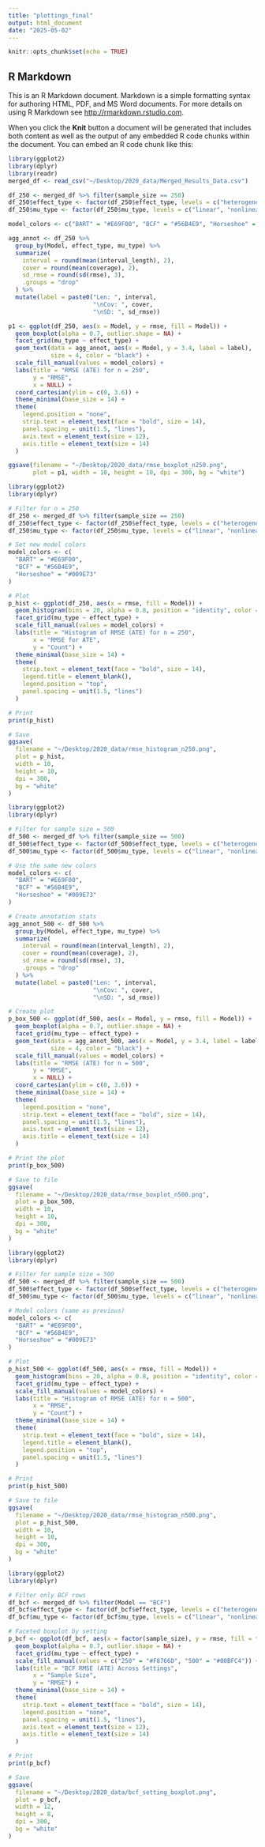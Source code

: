 ```yaml
---
title: "plottings_final"
output: html_document
date: "2025-05-02"
---
```


```r
knitr::opts_chunk$set(echo = TRUE)
```

## R Markdown

This is an R Markdown document. Markdown is a simple formatting syntax for authoring HTML, PDF, and MS Word documents. For more details on using R Markdown see <http://rmarkdown.rstudio.com>.

When you click the **Knit** button a document will be generated that includes both content as well as the output of any embedded R code chunks within the document. You can embed an R code chunk like this:

```r
library(ggplot2)
library(dplyr)
library(readr)
merged_df <- read_csv("~/Desktop/2020_data/Merged_Results_Data.csv") 
```


```r
df_250 <- merged_df %>% filter(sample_size == 250)
df_250$effect_type <- factor(df_250$effect_type, levels = c("heterogeneous", "homogeneous"))
df_250$mu_type <- factor(df_250$mu_type, levels = c("linear", "nonlinear"))

model_colors <- c("BART" = "#E69F00", "BCF" = "#56B4E9", "Horseshoe" = "#009E73")

agg_annot <- df_250 %>%
  group_by(Model, effect_type, mu_type) %>%
  summarize(
    interval = round(mean(interval_length), 2),
    cover = round(mean(coverage), 2),
    sd_rmse = round(sd(rmse), 3),
    .groups = "drop"
  ) %>%
  mutate(label = paste0("Len: ", interval,
                        "\nCov: ", cover,
                        "\nSD: ", sd_rmse))

p1 <- ggplot(df_250, aes(x = Model, y = rmse, fill = Model)) +
  geom_boxplot(alpha = 0.7, outlier.shape = NA) +
  facet_grid(mu_type ~ effect_type) +
  geom_text(data = agg_annot, aes(x = Model, y = 3.4, label = label),
            size = 4, color = "black") +
  scale_fill_manual(values = model_colors) +
  labs(title = "RMSE (ATE) for n = 250",
       y = "RMSE",
       x = NULL) +
  coord_cartesian(ylim = c(0, 3.6)) +
  theme_minimal(base_size = 14) +
  theme(
    legend.position = "none",
    strip.text = element_text(face = "bold", size = 14),
    panel.spacing = unit(1.5, "lines"),
    axis.text = element_text(size = 12),
    axis.title = element_text(size = 14)
  )

ggsave(filename = "~/Desktop/2020_data/rmse_boxplot_n250.png",
       plot = p1, width = 10, height = 10, dpi = 300, bg = "white")
```


```r
library(ggplot2)
library(dplyr)

# Filter for n = 250
df_250 <- merged_df %>% filter(sample_size == 250)
df_250$effect_type <- factor(df_250$effect_type, levels = c("heterogeneous", "homogeneous"))
df_250$mu_type <- factor(df_250$mu_type, levels = c("linear", "nonlinear"))

# Set new model colors
model_colors <- c(
  "BART" = "#E69F00",
  "BCF" = "#56B4E9",
  "Horseshoe" = "#009E73"
)

# Plot
p_hist <- ggplot(df_250, aes(x = rmse, fill = Model)) +
  geom_histogram(bins = 20, alpha = 0.8, position = "identity", color = "black") +
  facet_grid(mu_type ~ effect_type) +
  scale_fill_manual(values = model_colors) +
  labs(title = "Histogram of RMSE (ATE) for n = 250",
       x = "RMSE for ATE",
       y = "Count") +
  theme_minimal(base_size = 14) +
  theme(
    strip.text = element_text(face = "bold", size = 14),
    legend.title = element_blank(),
    legend.position = "top",
    panel.spacing = unit(1.5, "lines")
  )

# Print
print(p_hist)

# Save
ggsave(
  filename = "~/Desktop/2020_data/rmse_histogram_n250.png",
  plot = p_hist,
  width = 10,
  height = 10,
  dpi = 300,
  bg = "white"
)
```
```r
library(ggplot2)
library(dplyr)

# Filter for sample size = 500
df_500 <- merged_df %>% filter(sample_size == 500)
df_500$effect_type <- factor(df_500$effect_type, levels = c("heterogeneous", "homogeneous"))
df_500$mu_type <- factor(df_500$mu_type, levels = c("linear", "nonlinear"))

# Use the same new colors
model_colors <- c(
  "BART" = "#E69F00",
  "BCF" = "#56B4E9",
  "Horseshoe" = "#009E73"
)

# Create annotation stats
agg_annot_500 <- df_500 %>%
  group_by(Model, effect_type, mu_type) %>%
  summarize(
    interval = round(mean(interval_length), 2),
    cover = round(mean(coverage), 2),
    sd_rmse = round(sd(rmse), 3),
    .groups = "drop"
  ) %>%
  mutate(label = paste0("Len: ", interval,
                        "\nCov: ", cover,
                        "\nSD: ", sd_rmse))

# Create plot
p_box_500 <- ggplot(df_500, aes(x = Model, y = rmse, fill = Model)) +
  geom_boxplot(alpha = 0.7, outlier.shape = NA) +
  facet_grid(mu_type ~ effect_type) +
  geom_text(data = agg_annot_500, aes(x = Model, y = 3.4, label = label),
            size = 4, color = "black") +
  scale_fill_manual(values = model_colors) +
  labs(title = "RMSE (ATE) for n = 500",
       y = "RMSE",
       x = NULL) +
  coord_cartesian(ylim = c(0, 3.6)) +
  theme_minimal(base_size = 14) +
  theme(
    legend.position = "none",
    strip.text = element_text(face = "bold", size = 14),
    panel.spacing = unit(1.5, "lines"),
    axis.text = element_text(size = 12),
    axis.title = element_text(size = 14)
  )

# Print the plot
print(p_box_500)

# Save to file
ggsave(
  filename = "~/Desktop/2020_data/rmse_boxplot_n500.png",
  plot = p_box_500,
  width = 10,
  height = 10,
  dpi = 300,
  bg = "white"
)
```
```r
library(ggplot2)
library(dplyr)

# Filter for sample size = 500
df_500 <- merged_df %>% filter(sample_size == 500)
df_500$effect_type <- factor(df_500$effect_type, levels = c("heterogeneous", "homogeneous"))
df_500$mu_type <- factor(df_500$mu_type, levels = c("linear", "nonlinear"))

# Model colors (same as previous)
model_colors <- c(
  "BART" = "#E69F00",
  "BCF" = "#56B4E9",
  "Horseshoe" = "#009E73"
)

# Plot
p_hist_500 <- ggplot(df_500, aes(x = rmse, fill = Model)) +
  geom_histogram(bins = 20, alpha = 0.8, position = "identity", color = "black") +
  facet_grid(mu_type ~ effect_type) +
  scale_fill_manual(values = model_colors) +
  labs(title = "Histogram of RMSE (ATE) for n = 500",
       x = "RMSE",
       y = "Count") +
  theme_minimal(base_size = 14) +
  theme(
    strip.text = element_text(face = "bold", size = 14),
    legend.title = element_blank(),
    legend.position = "top",
    panel.spacing = unit(1.5, "lines")
  )

# Print
print(p_hist_500)

# Save to file
ggsave(
  filename = "~/Desktop/2020_data/rmse_histogram_n500.png",
  plot = p_hist_500,
  width = 10,
  height = 10,
  dpi = 300,
  bg = "white"
)
```
```r
library(ggplot2)
library(dplyr)

# Filter only BCF rows
df_bcf <- merged_df %>% filter(Model == "BCF")
df_bcf$effect_type <- factor(df_bcf$effect_type, levels = c("heterogeneous", "homogeneous"))
df_bcf$mu_type <- factor(df_bcf$mu_type, levels = c("linear", "nonlinear"))

# Faceted boxplot by setting
p_bcf <- ggplot(df_bcf, aes(x = factor(sample_size), y = rmse, fill = factor(sample_size))) +
  geom_boxplot(alpha = 0.7, outlier.shape = NA) +
  facet_grid(mu_type ~ effect_type) +
  scale_fill_manual(values = c("250" = "#F8766D", "500" = "#00BFC4")) +
  labs(title = "BCF RMSE (ATE) Across Settings",
       x = "Sample Size",
       y = "RMSE") +
  theme_minimal(base_size = 14) +
  theme(
    strip.text = element_text(face = "bold", size = 14),
    legend.position = "none",
    panel.spacing = unit(1.5, "lines"),
    axis.text = element_text(size = 12),
    axis.title = element_text(size = 14)
  )

# Print
print(p_bcf)

# Save
ggsave(
  filename = "~/Desktop/2020_data/bcf_setting_boxplot.png",
  plot = p_bcf,
  width = 12,
  height = 8,
  dpi = 300,
  bg = "white"
)
```


